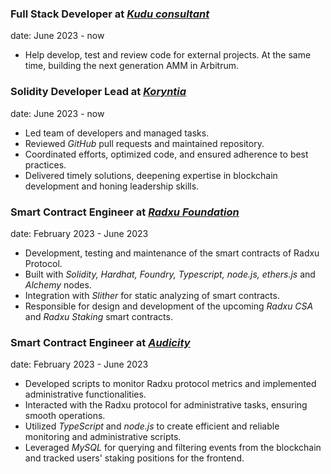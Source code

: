 ### Full Stack Developer at <u><em>Kudu consultant</em></u>

date: June 2023 - now

- Help develop, test and review code for external projects. At the same time,
  building the next generation AMM in Arbitrum.

### Solidity Developer Lead at <a href="https://koryntia.finance/" target="blank"><u><em>Koryntia</em></u></a>

date: June 2023 - now

- Led team of developers and managed tasks.
- Reviewed _GitHub_ pull requests and maintained repository.
- Coordinated efforts, optimized code, and ensured adherence to best practices.
- Delivered timely solutions, deepening expertise in blockchain development and
  honing leadership skills.

### Smart Contract Engineer at <a href="https://app.radxu.org/" target="blank"> <u><em>Radxu Foundation</em></u></a>

date: February 2023 - June 2023

- Development, testing and maintenance of the smart contracts of Radxu Protocol.
- Built with _Solidity, Hardhat, Foundry, Typescript, node.js, ethers.js_ and
  _Alchemy_ nodes.
- Integration with _Slither_ for static analyzing of smart contracts.
- Responsible for design and development of the upcoming _Radxu CSA_ and _Radxu
  Staking_ smart contracts.

### Smart Contract Engineer at <a href="https://www.audicity.io/" target="blank"><u><em>Audicity</em></u></a>

date: February 2023 - June 2023

- Developed scripts to monitor Radxu protocol metrics and implemented
  administrative functionalities.
- Interacted with the Radxu protocol for administrative tasks, ensuring smooth
  operations.
- Utilized _TypeScript_ and _node.js_ to create efficient and reliable
  monitoring and administrative scripts.
- Leveraged _MySQL_ for querying and filtering events from the blockchain and
  tracked users' staking positions for the frontend.
